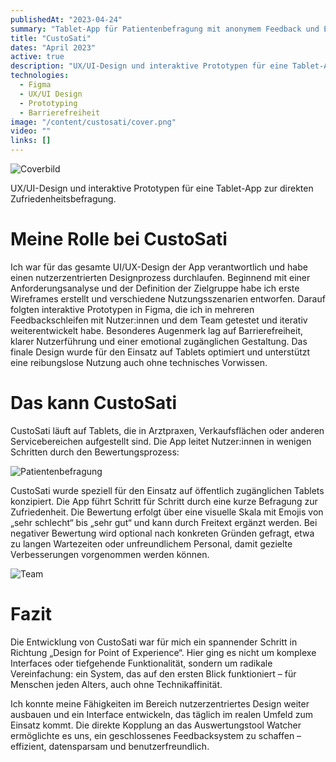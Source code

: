 ```yaml
---
publishedAt: "2023-04-24"
summary: "Tablet-App für Patientenbefragung mit anonymem Feedback und Echtzeit-Auswertung."
title: "CustoSati"
dates: "April 2023"
active: true
description: "UX/UI-Design und interaktive Prototypen für eine Tablet-App zur direkten Zufriedenheitsbefragung."
technologies:
  - Figma
  - UX/UI Design
  - Prototyping
  - Barrierefreiheit
image: "/content/custosati/cover.png"
video: ""
links: []
---
```


![Coverbild](/content/custosati/cover.png)

UX/UI-Design und interaktive Prototypen für eine Tablet-App zur direkten Zufriedenheitsbefragung.

# Meine Rolle bei CustoSati

Ich war für das gesamte UI/UX-Design der App verantwortlich und habe einen nutzerzentrierten Designprozess durchlaufen. Beginnend mit einer Anforderungsanalyse und der Definition der Zielgruppe habe ich erste Wireframes erstellt und verschiedene Nutzungsszenarien entworfen. Darauf folgten interaktive Prototypen in Figma, die ich in mehreren Feedbackschleifen mit Nutzer:innen und dem Team getestet und iterativ weiterentwickelt habe. Besonderes Augenmerk lag auf Barrierefreiheit, klarer Nutzerführung und einer emotional zugänglichen Gestaltung. Das finale Design wurde für den Einsatz auf Tablets optimiert und unterstützt eine reibungslose Nutzung auch ohne technisches Vorwissen.

# Das kann CustoSati

CustoSati läuft auf Tablets, die in Arztpraxen, Verkaufsflächen oder anderen Servicebereichen aufgestellt sind. Die App leitet Nutzer:innen in wenigen Schritten durch den Bewertungsprozess:

![Patientenbefragung](/content/custosati/feedback.gif)

CustoSati wurde speziell für den Einsatz auf öffentlich zugänglichen Tablets konzipiert. Die App führt Schritt für Schritt durch eine kurze Befragung zur Zufriedenheit. Die Bewertung erfolgt über eine visuelle Skala mit Emojis von „sehr schlecht“ bis „sehr gut“ und kann durch Freitext ergänzt werden. Bei negativer Bewertung wird optional nach konkreten Gründen gefragt, etwa zu langen Wartezeiten oder unfreundlichem Personal, damit gezielte Verbesserungen vorgenommen werden können.

![Team](/content/custosati/team.png)

# Fazit

Die Entwicklung von CustoSati war für mich ein spannender Schritt in Richtung „Design for Point of Experience“. Hier ging es nicht um komplexe Interfaces oder tiefgehende Funktionalität, sondern um radikale Vereinfachung: ein System, das auf den ersten Blick funktioniert – für Menschen jeden Alters, auch ohne Technikaffinität.

Ich konnte meine Fähigkeiten im Bereich nutzerzentriertes Design weiter ausbauen und ein Interface entwickeln, das täglich im realen Umfeld zum Einsatz kommt. Die direkte Kopplung an das Auswertungstool Watcher ermöglichte es uns, ein geschlossenes Feedbacksystem zu schaffen – effizient, datensparsam und benutzerfreundlich.
